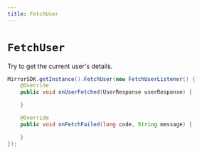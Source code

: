 ```yaml
---
title: FetchUser
---
```


# `FetchUser`
Try to get the current user's details.

```java
MirrorSDK.getInstance().FetchUser(new FetchUserListener() {
    @Override
    public void onUserFetched(UserResponse userResponse) {

    }

    @Override
    public void onFetchFailed(long code, String message) {

    }
});
```